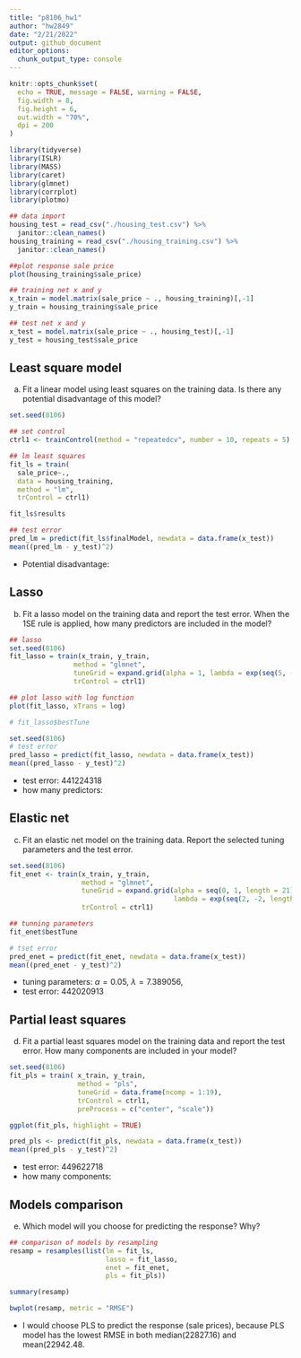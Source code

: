 ```yaml
---
title: "p8106_hw1"
author: "hw2849"
date: "2/21/2022"
output: github_document
editor_options: 
  chunk_output_type: console
---
```


```r

knitr::opts_chunk$set(
  echo = TRUE, message = FALSE, warning = FALSE,
  fig.width = 8,
  fig.height = 6,
  out.width = "70%",
  dpi = 200
)

library(tidyverse)
library(ISLR)
library(MASS)
library(caret)
library(glmnet)
library(corrplot)
library(plotmo)
```

```r
## data import
housing_test = read_csv("./housing_test.csv") %>% 
  janitor::clean_names()
housing_training = read_csv("./housing_training.csv") %>% 
  janitor::clean_names()

##plot response sale price
plot(housing_training$sale_price)

## training net x and y 
x_train = model.matrix(sale_price ~ ., housing_training)[,-1]
y_train = housing_training$sale_price

## test net x and y
x_test = model.matrix(sale_price ~ ., housing_test)[,-1]
y_test = housing_test$sale_price

```

## Least square model

(a) Fit a linear model using least squares on the training data. Is there any potential
disadvantage of this model?

```r
set.seed(8106)

## set control
ctrl1 <- trainControl(method = "repeatedcv", number = 10, repeats = 5) # ten-fold cross-validation

## lm least squares
fit_ls = train(
  sale_price~.,
  data = housing_training,
  method = "lm",
  trControl = ctrl1) 

fit_ls$results

## test error
pred_lm = predict(fit_ls$finalModel, newdata = data.frame(x_test))
mean((pred_lm - y_test)^2)
```

* Potential disadvantage: 

## Lasso 

(b) Fit a lasso model on the training data and report the test error. When the 1SE rule
is applied, how many predictors are included in the model?

```r
## lasso
set.seed(8106)
fit_lasso = train(x_train, y_train, 
                method = "glmnet",
                tuneGrid = expand.grid(alpha = 1, lambda = exp(seq(5, -1, length = 100))),
                trControl = ctrl1)

## plot lasso with log function
plot(fit_lasso, xTrans = log)

# fit_lasso$bestTune

set.seed(8106)
# test error
pred_lasso = predict(fit_lasso, newdata = data.frame(x_test))
mean((pred_lasso - y_test)^2)

```

* test error: 441224318
* how many predictors: 

## Elastic net

(c) Fit an elastic net model on the training data. Report the selected tuning parameters
and the test error.

```r
set.seed(8106)
fit_enet <- train(x_train, y_train,
                  method = "glmnet",
                  tuneGrid = expand.grid(alpha = seq(0, 1, length = 21),
                                         lambda = exp(seq(2, -2, length = 50))),
                  trControl = ctrl1)

## tunning parameters
fit_enet$bestTune

# tset error
pred_enet = predict(fit_enet, newdata = data.frame(x_test))
mean((pred_enet - y_test)^2)
```

* tuning parameters: $\alpha = 0.05$, $\lambda = 7.389056$,
* test error: 442020913

## Partial least squares

(d) Fit a partial least squares model on the training data and report the test error. How
many components are included in your model?

```r
set.seed(8106)
fit_pls = train( x_train, y_train,
                 method = "pls", 
                 tuneGrid = data.frame(ncomp = 1:19),
                 trControl = ctrl1,
                 preProcess = c("center", "scale"))

ggplot(fit_pls, highlight = TRUE)

pred_pls <- predict(fit_pls, newdata = data.frame(x_test))
mean((pred_pls - y_test)^2)
```

* test error: 449622718
* how many components: 

## Models comparison

(e) Which model will you choose for predicting the response? Why?

```r
## comparison of models by resampling
resamp = resamples(list(lm = fit_ls, 
                        lasso = fit_lasso,
                        enet = fit_enet, 
                        pls = fit_pls))

summary(resamp)

bwplot(resamp, metric = "RMSE")
```

* I would choose PLS to predict the response (sale prices), because PLS model has the lowest RMSE in both median(22827.16) and mean(22942.48. 